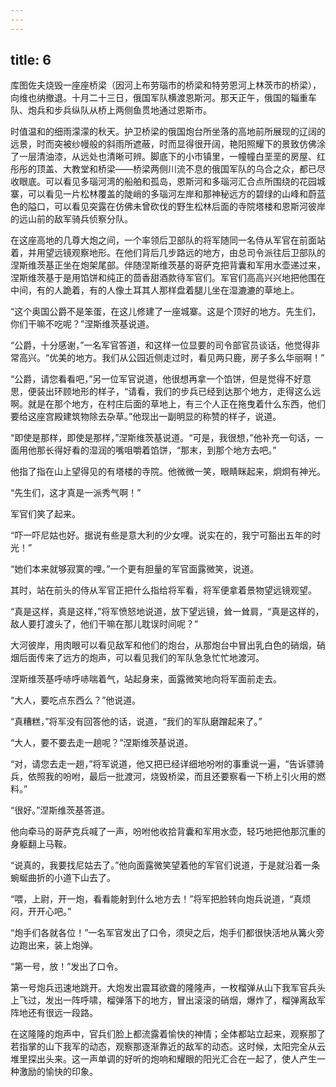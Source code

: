 ```yaml
---
---
---
```

title: 6
---





库图佐夫烧毁一座座桥梁（因河上布劳瑙市的桥梁和特劳恩河上林茨市的桥梁），向维也纳撤退。十月二十三日，俄国军队横渡恩斯河。那天正午，俄国的辎重车队、炮兵和步兵纵队从桥上两侧鱼贯地通过恩斯市。

时值温和的细雨濛濛的秋天。护卫桥梁的俄国炮台所坐落的高地前所展现的辽阔的远景，时而突被纱幔般的斜雨所遮蔽，时而显得很开阔，艳阳照耀下的景致仿佛涂了一层清油漆，从远处也清晰可辨。脚底下的小市镇里，一幢幢白垩垩的房屋、红彤彤的顶盖、大教堂和桥梁——桥梁两侧川流不息的俄国军队的乌合之众，都已尽收眼底。可以看见多瑙河湾的船舶和孤岛，恩斯河和多瑙河汇合点所围绕的花园城寨，可以看见一片松林覆盖的陡峭的多瑙河左岸和那神秘远方的碧绿的山峰和蔚蓝色的隘口，可以看见突露在仿佛未曾砍伐的野生松林后面的寺院塔楼和恩斯河彼岸的远山前的敌军骑兵侦察分队。

在这座高地的几尊大炮之间，一个率领后卫部队的将军随同一名侍从军官在前面站着，并用望远镜观察地形。在他们背后几步路远的地方，由总司令派往后卫部队的涅斯维茨基正坐在炮架尾部。伴随涅斯维茨基的哥萨克把背囊和军用水壶递过来，涅斯维茨基于是用馅饼和纯正的茴香甜酒款待军官们。军官们高高兴兴地把他围在中间，有的人跪着，有的人像土耳其人那样盘着腿儿坐在湿漉漉的草地上。

“这个奥国公爵不是笨蛋，在这儿修建了一座城寨。这是个顶好的地方。先生们，你们干嘛不吃呢？”涅斯维茨基说道。

“公爵，十分感谢，”一名军官答道，和这样一位显要的司令部官员谈话，他觉得非常高兴。“优美的地方。我们从公园近侧走过时，看见两只鹿，房子多么华丽啊！”

“公爵，请您看看吧，”另一位军官说道，他很想再拿一个馅饼，但是觉得不好意思，便装出环顾地形的样子，“请看，我们的步兵已经到达那个地方，走得这么远啊。就是在那个地方，在村庄后面的草地上，有三个人正在拖曳着什么东西，他们要给这座宫殿建筑物除去杂草。”他现出一副明显的称赞的样子，说道。

“即使是那样，即使是那样，”涅斯维茨基说道。“可是，我很想，”他补充一句话，一面用他那长得好看的湿润的嘴咀嚼着馅饼，“那末，到那个地方去吧。”

他指了指在山上望得见的有塔楼的寺院。他微微一笑，眼睛眯起来，炯炯有神光。

“先生们，这才真是一派秀气啊！”

军官们笑了起来。

“吓一吓尼姑也好。据说有些是意大利的少女哩。说实在的，我宁可豁出五年的时光！”

“她们本来就够寂寞的哩。”一个更有胆量的军官面露微笑，说道。

其时，站在前头的侍从军官正把什么指给将军看，将军便拿着景物望远镜观望。

“真是这样，真是这样，”将军愤怒地说道，放下望远镜，耸一耸肩，“真是这样的，敌人要打渡头了，他们干嘛在那儿耽误时间呢？”

大河彼岸，用肉眼可以看见敌军和他们的炮台，从那炮台中冒出乳白色的硝烟，硝烟后面传来了远方的炮声，可以看见我们的军队急急忙忙地渡河。

涅斯维茨基呼哧呼哧喘着气，站起身来，面露微笑地向将军面前走去。

“大人，要吃点东西么？”他说道。

“真糟糕，”将军没有回答他的话，说道，“我们的军队磨蹭起来了。”

“大人，要不要去走一趟呢？”涅斯维茨基说道。

“对，请您去走一趟，”将军说道，他又把已经详细地吩咐的事重说一遍，“告诉骠骑兵，依照我的吩咐，最后一批渡河，烧毁桥梁，而且还要察看一下桥上引火用的燃料。”

“很好。”涅斯维茨基答道。

他向牵马的哥萨克兵喊了一声，吩咐他收拾背囊和军用水壶，轻巧地把他那沉重的身躯翻上马鞍。

“说真的，我要找尼姑去了。”他向面露微笑望着他的军官们说道，于是就沿着一条蜿蜒曲折的小道下山去了。

“喂，上尉，开一炮，看看能射到什么地方去！”将军把脸转向炮兵说道，“真烦闷，开开心吧。”

“炮手们各就各位！”一名军官发出了口令，须臾之后，炮手们都很快活地从篝火旁边跑出来，装上炮弹。

“第一号，放！”发出了口令。

第一号炮兵迅速地跳开。大炮发出震耳欲聋的隆隆声，一枚榴弹从山下我军官兵头上飞过，发出一阵呼啸，榴弹落下的地方，冒出滚滚的硝烟，爆炸了，榴弹离敌军阵地还有很远一段路。

在这隆隆的炮声中，官兵们脸上都流露着愉快的神情；全体都站立起来，观察那了若指掌的山下我军的动态，观察那逐渐靠近的敌军的动态。这时候，太阳完全从云堆里探出头来。这一声单调的好听的炮响和耀眼的阳光汇合在一起了，使人产生一种激励的愉快的印象。